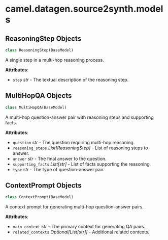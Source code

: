 <a id="camel.datagen.source2synth.models"></a>

# camel.datagen.source2synth.models

<a id="camel.datagen.source2synth.models.ReasoningStep"></a>

## ReasoningStep Objects

```python
class ReasoningStep(BaseModel)
```

A single step in a multi-hop reasoning process.

**Attributes**:

- `step` _str_ - The textual description of the reasoning step.

<a id="camel.datagen.source2synth.models.MultiHopQA"></a>

## MultiHopQA Objects

```python
class MultiHopQA(BaseModel)
```

A multi-hop question-answer pair with reasoning steps and supporting
facts.

**Attributes**:

- `question` _str_ - The question requiring multi-hop reasoning.
- `reasoning_steps` _List[ReasoningStep]_ - List of reasoning steps to
  answer.
- `answer` _str_ - The final answer to the question.
- `supporting_facts` _List[str]_ - List of facts supporting the reasoning.
- `type` _str_ - The type of question-answer pair.

<a id="camel.datagen.source2synth.models.ContextPrompt"></a>

## ContextPrompt Objects

```python
class ContextPrompt(BaseModel)
```

A context prompt for generating multi-hop question-answer pairs.

**Attributes**:

- `main_context` _str_ - The primary context for generating QA pairs.
- `related_contexts` _Optional[List[str]]_ - Additional related contexts.

